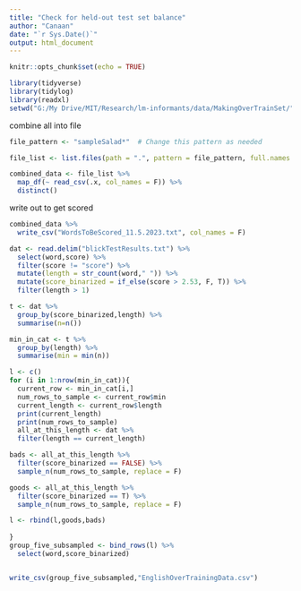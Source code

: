 ```yaml
---
title: "Check for held-out test set balance"
author: "Canaan"
date: "`r Sys.Date()`"
output: html_document
---
```


```r
knitr::opts_chunk$set(echo = TRUE)

library(tidyverse)
library(tidylog)
library(readxl)
setwd("G:/My Drive/MIT/Research/lm-informants/data/MakingOverTrainSet/")
```


combine all into file 

```r

file_pattern <- "sampleSalad*"  # Change this pattern as needed

file_list <- list.files(path = ".", pattern = file_pattern, full.names = TRUE)

combined_data <- file_list %>%
  map_df(~ read_csv(.x, col_names = F)) %>% 
  distinct()


```


write out to get scored

```r
combined_data %>% 
  write_csv("WordsToBeScored_11.5.2023.txt", col_names = F)
```

```r




dat <- read.delim("blickTestResults.txt") %>%
  select(word,score) %>% 
  filter(score != "score") %>% 
  mutate(length = str_count(word," ")) %>% 
  mutate(score_binarized = if_else(score > 2.53, F, T)) %>% 
  filter(length > 1)

t <- dat %>% 
  group_by(score_binarized,length) %>% 
  summarise(n=n())

min_in_cat <- t %>% 
  group_by(length) %>% 
  summarise(min = min(n))

l <- c()
for (i in 1:nrow(min_in_cat)){
  current_row <- min_in_cat[i,]
  num_rows_to_sample <- current_row$min
  current_length <- current_row$length
  print(current_length)
  print(num_rows_to_sample)
  all_at_this_length <- dat %>% 
  filter(length == current_length)

bads <- all_at_this_length %>% 
  filter(score_binarized == FALSE) %>% 
  sample_n(num_rows_to_sample, replace = F)

goods <- all_at_this_length %>% 
  filter(score_binarized == T) %>% 
  sample_n(num_rows_to_sample, replace = F)

l <- rbind(l,goods,bads)
  
}
group_five_subsampled <- bind_rows(l) %>% 
  select(word,score_binarized)


write_csv(group_five_subsampled,"EnglishOverTrainingData.csv")

```

